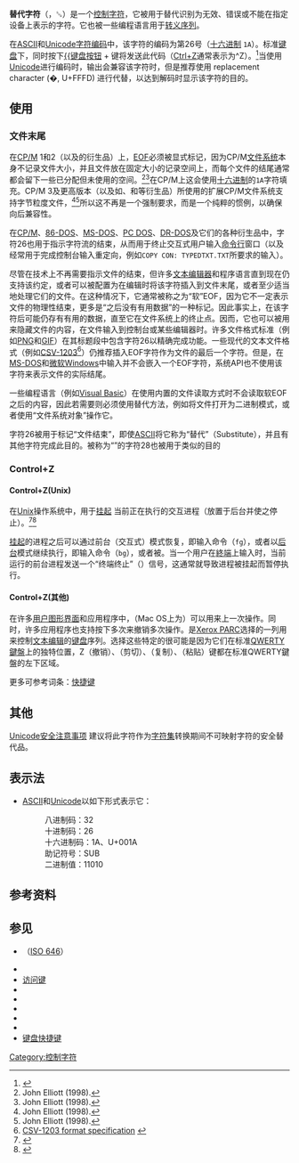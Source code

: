 {{NoteTA
|G1=IT
}}
'''替代字符'''（{{lang-en|'''substitute character'''}}，␚）是一个[[控制字符|控制字符]]，它被用于替代识别为无效、错误或不能在指定设备上表示的字符。它也被一些编程语言用于[[转义序列|转义序列]]。

在[[ASCII|ASCII]]和[[Unicode|Unicode]][[字符编码|字符编码]]中，该字符的编码为第26号（[[十六进制|十六进制]] <tt>1A</tt>）。标准[[电脑键盘|键盘]]下，同时按下[[控制键|{{键盘按钮]] + {{键盘按钮|[[Z|Z]]}}键将发送此代码（[[Ctrl+Z|Ctrl+Z]]通常表示为^Z）。<ref name="Microsoft Support">{{Cite web|url=http://support.microsoft.com/kb/126449|title=Keyboard shortcuts for Windows|accessdate=2 June 2012|work=Microsoft Support|publisher=Microsoft|archive-date=2015-03-10|archive-url=https://web.archive.org/web/20150310002134/http://support.microsoft.com/kb/126449|dead-url=no}}</ref>当使用[[Unicode|Unicode]]进行编码时，输出会兼容该字符时，但是推荐使用 replacement character  (�, U+FFFD) 进行代替，以达到解码时显示该字符的目的。

== 使用 ==

=== 文件末尾 ===
在[[CP/M|CP/M]] 1和2（以及{{tsl|en|MP/M}}的衍生品）上，[[檔案結尾|EOF]]必须被显式标记，因为CP/M[[文件系统|文件系统]]本身不记录文件大小，并且文件放在固定大小的记录空间上，而每个文件的结尾通常都会留下一些已分配但未使用的空间。<ref name="Elliott_1998_CPM14">John Elliott (1998). </ref><ref name="Elliott_1998_CPM22">John Elliott (1998). </ref>在CP/M上这会使用[[十六进制|十六进制]]的<tt>1A</tt>字符填充。CP/M 3及更高版本（以及如{{tsl|en|Concurrent CP/M}}、{{tsl|en|Concurrent DOS}}和{{tsl|en|DOS Plus}}等衍生品）所使用的扩展CP/M文件系统支持字节粒度文件，<ref name="Elliott_1998_CPM31">John Elliott (1998). </ref><ref name="Elliott_1998_DOSPLUS">John Elliott (1998). </ref>所以这不再是一个强制要求，而是一个纯粹的惯例，以确保向后兼容性。

在[[CP/M|CP/M]]、[[86-DOS|86-DOS]]、[[MS-DOS|MS-DOS]]、[[PC-DOS|PC DOS]]、[[DR-DOS|DR-DOS]]及它们的各种衍生品中，字符26也用于指示字符流的结束，从而用于终止交互式用户输入[[命令行界面|命令行]]窗口（以及经常用于完成控制台输入重定向，例如<tt>COPY CON: TYPEDTXT.</tt><tt>TXT</tt>所要求的输入）。

尽管在技术上不再需要指示文件的结束，但许多[[文本编辑器|文本编辑器]]和程序语言直到现在仍支持该约定，或者可以被配置为在编辑时将该字符插入到文件末尾，或者至少适当地处理它们的文件。在这种情况下，它通常被称之为“软”EOF，因为它不一定表示文件的物理性结束，更多是“之后没有有用数据”的一种标记。因此事实上，在该字符后可能仍存有有用的数据，直至它在文件系统上的终止点。因而，它也可以被用来隐藏文件的内容，在文件输入到控制台或某些编辑器时。许多文件格式标准（例如[[PNG|PNG]]和[[GIF|GIF]]）在其标题段中包含字符26以精确完成功能。一些现代的文本文件格式（例如[[逗号分隔值|CSV-1203]]<ref>[http://www.mastpoint.com/csv-1203 CSV-1203 format specification] {{webarchive|url=http://arquivo.pt/wayback/20160516100434/http://www.mastpoint.com/csv-1203 |date=2016-05-16 }}</ref>）仍推荐插入EOF字符作为文件的最后一个字符。但是，在[[MS-DOS|MS-DOS]]和[[微软Windows|微软Windows]]中输入{{键盘按钮|Control|Z}}并不会嵌入一个EOF字符，系统API也不使用该字符来表示文件的实际结尾。

一些编程语言（例如[[Visual_Basic|Visual Basic]]）在使用内置的文件读取方式时不会读取软EOF之后的内容，因此若需要则必须使用替代方法，例如将文件打开为二进制模式，或者使用“文件系统对象”操作它。

字符26被用于标记“文件结束”，即使[[ASCII|ASCII]]将它称为“替代”（Substitute），并且有其他字符完成此目的。被称为“{{tsl|en|File Separator|文件分隔符}}”的字符28也被用于类似的目的

=== Control+Z ===

==== Control+Z(Unix) ====
在[[UNIX|Unix]]操作系统中，{{键盘按钮|Control|Z}}用于[[挂起|挂起]] 当前正在执行的交互进程（放置于后台并使之停止）。<ref>{{Cite web|title=Other Key combinations|url=https://linux.die.net/Linux-CLI/other-key-combinations.html|accessdate=2020-01-14|work=linux.die.net|archive-date=2015-07-23|archive-url=https://web.archive.org/web/20150723071254/http://linux.die.net/Linux-CLI/other-key-combinations.html|dead-url=no}}</ref><ref name="U of Washington">{{Cite web|url=http://www.washington.edu/computing/unix/unixqr.html|title=Quick Reference: Unix Commands|accessdate=2 June 2012|work=IT Connect|publisher=University of Washington|archive-date=2020-11-06|archive-url=https://web.archive.org/web/20201106031642/http://www.washington.edu/computing/unix/unixqr.html|dead-url=no}}</ref>

[[挂起|挂起]]的进程之后可以通过前台（交互式）模式恢复，即输入命令（<code>fg</code>），或者以[[后台进程|后台]]模式继续执行，即输入命令（<code>bg</code>），或者被{{tsl|en|Exit (operating system)||终止}}。当一个用户在[[終端|終端]]上输入时，当前运行的前台进程发送一个“终端终止”（{{tsl|en|SIGTSTP}}）信号，这通常就导致进程被挂起而暂停执行。

==== Control+Z(其他) ====
在许多[[用户图形界面|用户图形界面]]和应用程序中，{{键盘按钮|Control|Z}}（Mac OS上为{{键盘按钮|Command|Z}}）可以用来{{tsl|en|Undo|撤销}}上一次操作。同时，许多应用程序也支持按下多次{{键盘按钮|Control|Z}}来撤销多次操作。{{键盘按钮|Control|Z}}是[[帕羅奧多研究中心|Xerox PARC]]选择的一列用来控制[[文本编辑器|文本编辑]]的[[电脑键盘|键盘]]序列。选择这些特定的{{tsl|en|Keystroke||按键}}很可能是因为它们在标准[[QWERTY鍵盤|QWERTY鍵盤]]上的独特位置，Z（撤销）、{{tsl|en|Control-X||X}}（剪切）、{{tsl|en|Control-C||C}}（复制）、{{tsl|en|Control-V||V}}（粘贴）键都在标准QWERTY鍵盤的左下区域。

更多可参考词条：[[快捷键|快捷键]]

== 其他 ==
[http://unicode.org/reports/tr36/#Text_Comparison Unicode安全注意事项] {{Wayback|url=http://unicode.org/reports/tr36/#Text_Comparison |date=20210321213507 }}{{en}}建议将此字符作为[[字符集|字符集]]转换期间不可映射字符的安全替代品。

== 表示法 ==
* [[ASCII|ASCII]]和[[Unicode|Unicode]]以如下形式表示它：
*: 八进制码：32
*: 十进制码：26
*: 十六进制码：1A、U+001A
*: 助记符号：SUB
*: 二进制值：11010

== 参考资料 ==
{{reflist}}

== 参见 ==
* {{tsl|en|C0 and C1 control codes|C0和C1控制代码}}（[[ISO/IEC_646|ISO 646]]）
* {{tsl|en|U+FFFD}}
* [[访问键|访问键]]
* {{tsl|en|Control-C}}
* {{tsl|en|Control-G}}
* {{tsl|en|Control-V}}
* {{tsl|en|Control-X}}
* {{tsl|en|Control-\}}
* [[快捷键|键盘快捷键]]

[[Category:控制字符|Category:控制字符]]